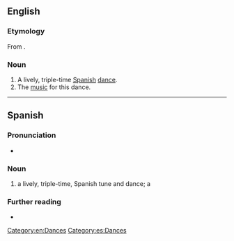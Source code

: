 ==English==

===Etymology===
From {{bor|en|es|seguidilla}}.

===Noun===
{{en-noun}}

# A lively, triple-time [[Spanish]] [[dance]].
# The [[music]] for this dance.

[[Category:en:Dances]]

----

==Spanish==

===Pronunciation===
* {{es-IPA}}

===Noun===
{{es-noun|f}}

# a lively, triple-time, Spanish tune and dance; a {{l|en|seguidilla}}

===Further reading===
* {{R:DRAE 2001}}

[[Category:es:Dances]]